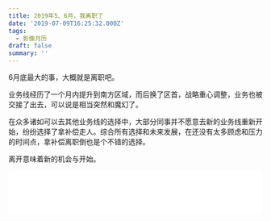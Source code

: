 ```yaml
---
title: 2019年5、6月，我离职了
date: '2019-07-09T16:25:32.000Z'
tags:
  - 影像月历
draft: false
summary: ''
---
```


6月底最大的事，大概就是离职吧。

业务线经历了一个月内提升到南方区域，而后换了区首，战略重心调整，业务也被交接了出去，可以说是相当突然和魔幻了。

在众多诸如可以去其他业务线的选择中，大部分同事并不愿意去新的业务线重新开始，纷纷选择了拿补偿走人。综合所有选择和未来发展，在还没有太多顾虑和压力的时间点，拿补偿离职倒也是个不错的选择。

离开意味着新的机会与开始。


<iframe frameBorder="no" border="0" marginWidth="0" marginHeight="0" width="100%" height="86" src="//music.163.com/outchain/player?type=2&id=445844591&auto=1&height=66"></iframe>

<CaptionImage src="http://static.simmzl.cn/img/050601.jpeg"/>

<CaptionImage src="http://static.simmzl.cn/img/050602.JPG" alt="想买的总会买"/>

<CaptionImage src="http://static.simmzl.cn/img/050603.JPG"/>

<CaptionImage src="http://static.simmzl.cn/img/050604.JPG"/>

<CaptionImage src="http://static.simmzl.cn/img/050606.JPG" alt="随处可见的棕榈树或者椰子树，傻傻分不清"/>

<CaptionImage src="http://static.simmzl.cn/img/050605.JPG"/>

<CaptionImage src="http://static.simmzl.cn/img/050608.JPG"/>

<CaptionImage src="http://static.simmzl.cn/img/050607.JPG"/>

<CaptionImage src="http://static.simmzl.cn/img/050609.JPG"/>

<CaptionImage src="http://static.simmzl.cn/img/050610.JPG" alt="曾经上下班必经之路"/>

<CaptionImage src="http://static.simmzl.cn/img/050611.JPG" alt="NOMO"/>

<CaptionImage src="http://static.simmzl.cn/img/050617.JPG"/>

<CaptionImage src="http://static.simmzl.cn/img/050612.JPG"/>

<CaptionImage src="http://static.simmzl.cn/img/050613.JPG"/>

<CaptionImage src="http://static.simmzl.cn/img/050614.JPG"/>

<CaptionImage src="http://static.simmzl.cn/img/050615.JPG"/>

<CaptionImage src="http://static.simmzl.cn/img/050616.JPG"/>




